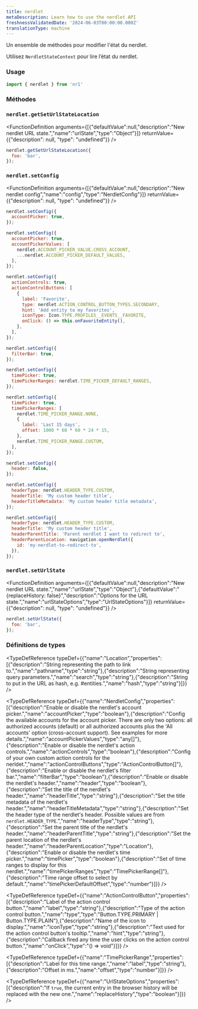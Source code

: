 ```yaml
---
title: nerdlet
metaDescription: Learn how to use the nerdlet API
freshnessValidatedDate: '2024-06-03T00:00:00.000Z'
translationType: machine
---
```


Un ensemble de méthodes pour modifier l&apos;état du nerdlet.

Utilisez `NerdletStateContext` pour lire l’état du nerdlet.

### Usage

```js
import { nerdlet } from 'nr1'
```

### Méthodes

### `nerdlet.getSetUrlStateLocation`

<FunctionDefinition arguments={[{"defaultValue":null,"description":"New nerdlet URL state.","name":"urlState","type":"Object"}]} returnValue={{"description": null, "type": "undefined"}} />

```js
nerdlet.getSetUrlStateLocation({
  foo: 'bar',
});
```

### `nerdlet.setConfig`

<FunctionDefinition arguments={[{"defaultValue":null,"description":"New nerdlet config","name":"config","type":"NerdletConfig"}]} returnValue={{"description": null, "type": "undefined"}} />

```js
nerdlet.setConfig({
  accountPicker: true,
});
```

```js
nerdlet.setConfig({
  accountPicker: true,
  accountPickerValues: [
    nerdlet.ACCOUNT_PICKER_VALUE.CROSS_ACCOUNT,
    ...nerdlet.ACCOUNT_PICKER_DEFAULT_VALUES,
  ],
});
```

```js
nerdlet.setConfig({
  actionControls: true,
  actionControlButtons: [
    {
      label: 'Favorite',
      type: nerdlet.ACTION_CONTROL_BUTTON_TYPES.SECONDARY,
      hint: 'Add entity to my favorites',
      iconType: Icon.TYPE.PROFILES__EVENTS__FAVORITE,
      onClick: () => this.onFavoriteEntity(),
    },
  ],
});
```

```js
nerdlet.setConfig({
  filterBar: true,
});
```

```js
nerdlet.setConfig({
  timePicker: true,
  timePickerRanges: nerdlet.TIME_PICKER_DEFAULT_RANGES,
});
```

```js
nerdlet.setConfig({
  timePicker: true,
  timePickerRanges: [
    nerdlet.TIME_PICKER_RANGE.NONE,
    {
      label: 'Last 15 days',
      offset: 1000 * 60 * 60 * 24 * 15,
    },
    nerdlet.TIME_PICKER_RANGE.CUSTOM,
  ],
});
```

```js
nerdlet.setConfig({
  header: false,
});
```

```js
nerdlet.setConfig({
  headerType: nerdlet.HEADER_TYPE.CUSTOM,
  headerTitle: 'My custom header title',
  headerTitleMetadata: 'My custom header title metadata',
});
```

```js
nerdlet.setConfig({
  headerType: nerdlet.HEADER_TYPE.CUSTOM,
  headerTitle: 'My custom header title',
  headerParentTitle: 'Parent nerdlet I want to redirect to',
  headerParentLocation: navigation.openNerdlet({
    id: 'my-nerdlet-to-redirect-to',
  }),
});
```

### `nerdlet.setUrlState`

<FunctionDefinition arguments={[{"defaultValue":null,"description":"New nerdlet URL state.","name":"urlState","type":"Object"},{"defaultValue":"{replaceHistory: false}","description":"Options for the URL state.","name":"urlStateOptions","type":"UrlStateOptions"}]} returnValue={{"description": null, "type": "undefined"}} />

```js
nerdlet.setUrlState({
  foo: 'bar',
});
```

### Définitions de types

<TypeDefReference typeDef={{"name":"Location","properties":[{"description":"String representing the path to link to.","name":"pathname","type":"string"},{"description":"String representing query parameters.","name":"search","type":"string"},{"description":"String to put in the URL as hash, e.g. #entities.","name":"hash","type":"string"}]}} />

<TypeDefReference typeDef={{"name":"NerdletConfig","properties":[{"description":"Enable or disable the nerdlet's account picker.","name":"accountPicker","type":"boolean"},{"description":"Config the available accounts for the account picker. There are only two options: all authorized accounts (default) or all authorized accounts plus the 'All accounts' option (cross-account support). See examples for more details.","name":"accountPickerValues","type":"any[]"},{"description":"Enable or disable the nerdlet's action controls.","name":"actionControls","type":"boolean"},{"description":"Config of your own custom action controls for the nerldet.","name":"actionControlButtons","type":"ActionControlButton[]"},{"description":"Enable or disable the nerdlet's filter bar.","name":"filterBar","type":"boolean"},{"description":"Enable or disable the nerdlet's header.","name":"header","type":"boolean"},{"description":"Set the title of the nerdlet's header.","name":"headerTitle","type":"string"},{"description":"Set the title metadata of the nerdlet's header.","name":"headerTitleMetadata","type":"string"},{"description":"Set the header type of the nerdlet's header. Possible values are from `nerdlet.HEADER_TYPE`.","name":"headerType","type":"string"},{"description":"Set the parent title of the nerdlet's header.","name":"headerParentTitle","type":"string"},{"description":"Set the parent location of the nerdlet's header.","name":"headerParentLocation","type":"Location"},{"description":"Enable or disable the nerdlet's time picker.","name":"timePicker","type":"boolean"},{"description":"Set of time ranges to display for this nerdlet.","name":"timePickerRanges","type":"TimePickerRange[]"},{"description":"Time range offset to select by default.","name":"timePickerDefaultOffset","type":"number"}]}} />

<TypeDefReference typeDef={{"name":"ActionControlButton","properties":[{"description":"Label of the action control button.","name":"label","type":"string"},{"description":"Type of the action control button.","name":"type","type":"Button.TYPE.PRIMARY | Button.TYPE.PLAIN"},{"description":"Name of the icon to display.","name":"iconType","type":"string"},{"description":"Text used for the action control button's tooltip.","name":"hint","type":"string"},{"description":"Callback fired any time the user clicks on the action control button.","name":"onClick","type":"() => void"}]}} />

<TypeDefReference typeDef={{"name":"TimePickerRange","properties":[{"description":"Label for this time range.","name":"label","type":"string"},{"description":"Offset in ms.","name":"offset","type":"number"}]}} />

<TypeDefReference typeDef={{"name":"UrlStateOptions","properties":[{"description":"If `true`, the current entry in the browser history will be replaced with the new one.","name":"replaceHistory","type":"boolean"}]}} />